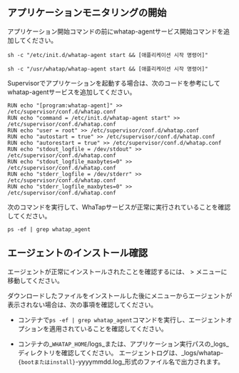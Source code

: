 ## アプリケーションモニタリングの開始

<Tabs>
<TabItem value="cm" label="Command" default>

アプリケーション開始コマンドの前にwhatap-agentサービス開始コマンドを追加してください。 

```docker title='Red Hat/CentOS, Debian/Ubuntu, Amazon Linux'
sh -c "/etc/init.d/whatap-agent start && [애플리케이션 시작 명령어]"
```

```docker title='Alpine Linux'
sh -c "/usr/whatap/whatap-agent start && [애플리케이션 시작 명령어]"
```

</TabItem>

<TabItem value="sup" label="Supervisor" default>

Supervisorでアプリケーションを起動する場合は、次のコードを参考にしてwhatap-agentサービスを追加してください。

```docker
RUN echo "[program:whatap-agent]" >> /etc/supervisor/conf.d/whatap.conf
RUN echo "command = /etc/init.d/whatap-agent start" >> /etc/supervisor/conf.d/whatap.conf
RUN echo "user = root" >> /etc/supervisor/conf.d/whatap.conf
RUN echo "autostart = true" >> /etc/supervisor/conf.d/whatap.conf
RUN echo "autorestart = true" >> /etc/supervisor/conf.d/whatap.conf
RUN echo "stdout_logfile = /dev/stdout" >> /etc/supervisor/conf.d/whatap.conf
RUN echo "stdout_logfile_maxbytes=0" >> /etc/supervisor/conf.d/whatap.conf
RUN echo "stderr_logfile = /dev/stderr" >> /etc/supervisor/conf.d/whatap.conf
RUN echo "stderr_logfile_maxbytes=0" >> /etc/supervisor/conf.d/whatap.conf
```

</TabItem>

</Tabs>

次のコマンドを実行して、WhaTapサービスが正常に実行されていることを確認してください。 

```docker
ps -ef | grep whatap_agent
```

## エージェントのインストール確認

エージェントが正常にインストールされたことを確認するには、<Cmdname sid="dashboard" className="uitext" /> > <Cmdname sid="serviceDashboard" className="uitext" />メニューに移動してください。

ダウンロードしたファイルをインストールした後に<Cmdname sid="dashboard" className="uitext" />メニューからエージェントが表示されない場合は、次の事項を確認してください。

-   コンテナで`ps -ef | grep whatap_agent`コマンドを実行し、エージェントオプションを適用されていることを確認してください。

-   コンテナの_`WHATAP_HOME`/logs_または、アプリケーション実行パスの_logs_ディレクトリを確認してください。 エージェントログは、_logs/whatap-`{bootまたはinstall}`-yyyymmdd.log_形式のファイル名で出力されます。
